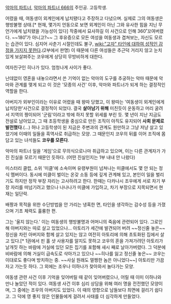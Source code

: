 [[악마의 파트너]], [[악마의 파트너 666]]의 주인공. 고등학생.

어렸을 때, 여동생이 외계인에게 납치됐다고 주장하고 다녔으며. 실제로 그의 여동생은 행방불명 상태.[* 현재, 몇가지 언동으로 보면 외계인이 아닌 그와 유사한 힘을 지닌 무언가에게 납치됐을 가능성이 있다]
작중에서 묘사하길 이 사건으로 인해 360˚꼬여버렸다. ~~180˚가 아니고?~~
그 후유증으로 모든 여성을 여동생과 겹쳐보는, 자신도 모르는 습관이 있다. 심지어 사춘기 시절인데도 불구, [[wiki:"고자" 타인에 대하여 성적인 감정을 가지지 못한다]].(2부에서 판명) 이 때문에 다른 여성들은 추근덕 거리지 않고 눈치있게 보살펴주는 코우에게 상당히 무방비하게 대한다.

여자친구인 히나가 있다. 엄청나게 사이가 좋다.

난데없이 영혼을 내놓으라면서 쓴 기억이 없는 악마의 도구를 추궁하는 악마 때문에 악마와 관계를 맺게 되고 이 것은 '모종의 사건' 이후, 악마와 파트너가 되게 하는 결정적인 역할을 한다.

아버지가 외부인이라는 이유로 어렸을 때 왕따 당했고, 이 왕따는 '여동생이 외계인에게 납치당한'사건으로 결정적이 되었다. 결국 '''살아남기 위해''' 미친듯이 운동하고 머리 굴려서 지역의 짱이되어 '군림'이라고 밖에 하지 못할 위세를 부린 듯. 몇 년이 지난 지금도 전설로 남아있고, 그 때 초등학생을 중심으로 만든 조직이 아직도 유지되어 '''사회 문제로 발전했다'''.(…) 허나 고등학생이 된 지금은 주변과의 관계도 원만하고 그냥 저냥 살고 있었기에 이때의 일들을 흑역사로 취급하는 모양. 그 때문인지 코우의 뒤를 이어 조직에 몸 담고 있는 녀석들도 '''코우를 모른다'''.

악마의 파트너 일을 '게임'으로 무의식으로나마 취급하고 있으며, 이는 다른 관계자가 가진 진실을 모르기 때문인 듯하다. (어떤 진실인지는 1부 내내 안 나왔다)

미스터리 클럽, 소위 '미클'에 소속이며 유령부원이 넘쳐나는 미클에서도 몇 안 되는 정식 멤버이다. 동시에 미클이 벌이는 온갖 소동 등에 깊게 관계해 있고, 본인이 일을 벌리기도 하지만 정작 부장 자리는 고사하려고 한다. 한때는 다카나시 조우에게 서로 차기 부장 자리를 떠넘기려고 했으나 나나나가 미클에 가입하고, 차기 부장으로 지목되면서 현재는 일단락.

배짱과 목적을 위한 수단방법을 안 가리는 냉혹한 면, 타인을 생각하는 감수성 등을 가졌으며 기초 체력도 훌륭한 편.

그는 '울지 않는다.' 이는 여동생의 행방불명과 어머니의 죽음에 관련되어 있다. 그로인해 아버지와는 따로 살고 있었으나… 아토리가 세간에 발견되어 버려 ~~정신줄 놓은~~ 정신을 차린 아버지와 함께 살고 있지는 않고 여전히 아토리에 의해 초토화된 집에서 살고 있다.[* 1권에서 핀 홀 샷 사용자를 알지도 못하고 코우의 혼을 가져가려던 아토리가 날개짓 하는 바람에 거실에 있던 모든 집기를 포함해 새시 째로 날아가버렸다. 그 덕분에 비바람에 의해 거실이 급속도로 삭아가고 있으나 ~~히나를 잃고 정신줄 놓은~~ 코우는 이대로도 좋다며 방치하는 중. ~~사실 원래도 멀쩡한 놈은 아니었다~~] 아토리만 가끔 자고 가는듯 하다. 그 외에는 조우나 이하나가 찾아와서 놀다가는 모양.



여동생 관련 사건 이후 기억을 잊어버릴 때 같이 잊어버렸으나, 어릴 때 이미 이하나와 만나 놀았던 적이 있다. 여동생 사건 이후 심리 상담을 위해 여러 명을 전전했던 모양이며, 그 중에는 조우의 아버지도 있었다. 이 때의 영향으로 남들보다 최면에 걸리기 쉽다고. 그 덕에 영 좋지 않은 인물들에게 걸려서 사태를 더 심각하게 만들었다.

